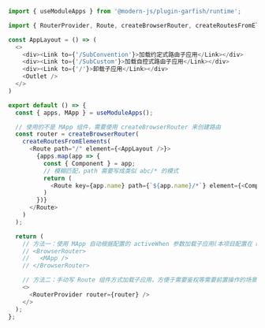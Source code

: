 ```js title="App.tsx"
import { useModuleApps } from '@modern-js/plugin-garfish/runtime';

import { RouterProvider, Route, createBrowserRouter, createRoutesFromElements, BrowserRouter, Link, Outlet } from '@modern-js/runtime/router';

const AppLayout = () => (
  <>
    <div><Link to={'/SubConvention'}>加载约定式路由子应用</Link></div>
    <div><Link to={'/SubCustom'}>加载自控式路由子应用</Link></div>
    <div><Link to={'/'}>卸载子应用</Link></div>
    <Outlet />
  </>
)

export default () => {
  const { apps, MApp } = useModuleApps();

  // 使用的不是 MApp 组件，需要使用 createBrowserRouter 来创建路由
  const router = createBrowserRouter(
    createRoutesFromElements(
      <Route path="/" element={<AppLayout />}>
        {apps.map(app => {
          const { Component } = app;
          // 模糊匹配，path 需要写成类似 abc/* 的模式
          return (
            <Route key={app.name} path={`${app.name}/*`} element={<Component />} />
          )
        })}
      </Route>
    )
  );

  return (
    // 方法一：使用 MApp 自动根据配置的 activeWhen 参数加载子应用(本项目配置在 modern.config.ts 中)
    // <BrowserRouter>
    //   <MApp />
    // </BrowserRouter>

    // 方法二：手动写 Route 组件方式加载子应用，方便于需要鉴权等需要前置操作的场景
    <>
      <RouterProvider router={router} />
    </>
  );
};
```
